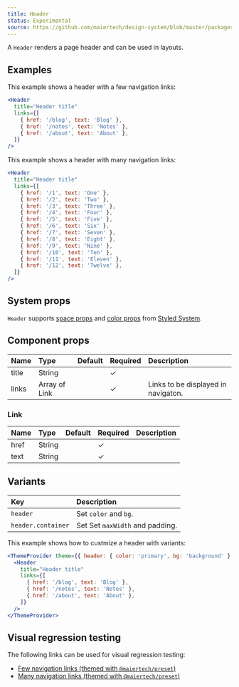 ```yaml
---
title: Header
status: Experimental
source: https://github.com/maiertech/design-system/blob/master/packages/components/src/header.js
---
```


A `Header` renders a page header and can be used in layouts.

## Examples

This example shows a header with a few navigation links:

```jsx live
<Header
  title="Header title"
  links={[
    { href: '/blog', text: 'Blog' },
    { href: '/notes', text: 'Notes' },
    { href: '/about', text: 'About' },
  ]}
/>
```

This example shows a header with many navigation links:

```jsx live
<Header
  title="Header title"
  links={[
    { href: '/1', text: 'One' },
    { href: '/2', text: 'Two' },
    { href: '/3', text: 'Three' },
    { href: '/4', text: 'Four' },
    { href: '/5', text: 'Five' },
    { href: '/6', text: 'Six' },
    { href: '/7', text: 'Seven' },
    { href: '/8', text: 'Eight' },
    { href: '/9', text: 'Nine' },
    { href: '/10', text: 'Ten' },
    { href: '/11', text: 'Eleven' },
    { href: '/12', text: 'Twelve' },
  ]}
/>
```

## System props

`Header` supports [space props](https://styled-system.com/api#space) and
[color props](https://styled-system.com/api#color) from
[Styled System](https://styled-system.com/).

## Component props

| Name  | Type          | Default | Required | Description                         |
| :---- | :------------ | :------ | :------- | :---------------------------------- |
| title | String        |         | ✓        |                                     |
| links | Array of Link |         | ✓        | Links to be displayed in navigaton. |

### Link

| Name | Type   | Default | Required | Description |
| :--- | :----- | :------ | :------- | ----------- |
| href | String |         | ✓        |             |
| text | String |         | ✓        |             |

## Variants

| Key                | Description                     |
| :----------------- | :------------------------------ |
| `header`           | Set `color` and `bg`.           |
| `header.container` | Set Set `maxWidth` and padding. |

This example shows how to custmize a header with variants:

```jsx live
<ThemeProvider theme={{ header: { color: 'primary', bg: 'background' } }}>
  <Header
    title="Header title"
    links={[
      { href: '/blog', text: 'Blog' },
      { href: '/notes', text: 'Notes' },
      { href: '/about', text: 'About' },
    ]}
  />
</ThemeProvider>
```

## Visual regression testing

The following links can be used for visual regression testing:

- [Few navigation links (themed with `@maiertech/preset`)](/header/few-nav-links)
- [Many navigation links (themed with `@maiertech/preset`)](/header/many-nav-links)
